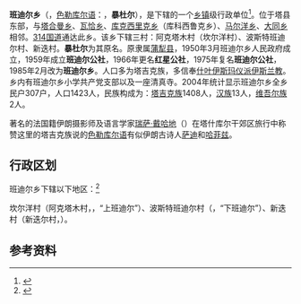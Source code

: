 {{中国乡级行政区|65/31/31/207/000}}

'''班迪尔乡'''（{{Lang-ug|بەلدىر يېزىسى}}，[[色勒库尔语|色勒库尔语]]：{{Lang|srh|Baldir Diyur}}，'''暴杜尔'''），是{{PRC admin/fullname|65/31/31/207/000|3}}下辖的一个[[乡镇|乡镇]]级行政单位<ref>{{PRC admin/ref sgc|{{PRC admin/parent|65/31/31/207/000}}}}</ref>。位于塔县东部，与[[塔合曼乡|塔合曼乡]]、[[瓦恰乡|瓦恰乡]]、[[库克西里克乡|库克西里克乡]]（库科西鲁克乡）、[[马尔洋乡|马尔洋乡]]、[[大同乡_(塔什库尔干县)|大同乡]]相邻。[[314国道|314国道]]通达此乡。该乡下辖三村：阿克塔木村（坎尔洋村）、波斯特班迪尔村、新迭村。'''暴杜尔'''为其原名。原隶属[[蒲犁县|蒲犁县]]，1950年3月班迪尔乡人民政府成立，1959年成立'''班迪尔公社'''，1966年更名'''红星公社'''，1975年复名'''班迪尔公社'''，1985年2月改为'''班迪尔乡'''。人口多为塔吉克族，多信奉[[什叶派|什叶]][[伊斯玛仪派|伊斯玛仪派]][[伊斯兰教|伊斯兰教]]。乡内有班迪尔乡小学共产党支部以及一座清真寺。2004年统计显示班迪尔乡全乡民户307户，人口1423人，民族构成为：[[塔吉克族|塔吉克族]]1408人，[[汉族|汉族]]13人，[[维吾尔族|维吾尔族]]2人。

著名的法国籍伊朗摄影师及语言学家[[瑞萨·戴哈地|瑞萨·戴哈地]]（{{Lang-fa|رضا دقتی}}）在塔什库尔干郊区旅行中称赞这里的塔吉克族说的[[色勒库尔语|色勒库尔语]]有似伊朗古诗人[[萨迪·设拉兹|萨迪]]和[[哈菲兹_(诗人)|哈菲兹]]。

== 行政区划 ==

班迪尔乡下辖以下地区：<ref>{{PRC admin/ref sgc|65/31/31/207/000}}</ref>

坎尔洋村（阿克塔木村，{{Lang|srh|Ter Baldir}}，“上班迪尔”）、波斯特班迪尔村（{{Lang|srh|Post Baldir}}，“下班迪尔”）、新迭村（新迭尔村，{{Lang|srh|Cinde}}）。

== 参考资料 ==

{{Reflist}}

{{行政区划小作品}}
{{PRC admin/navcat|65/31/31/207/000}}